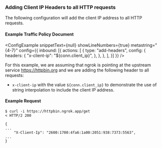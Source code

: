 
### Adding Client IP Headers to all HTTP requests

The following configuration will add the client IP address to all HTTP requests.

#### Example Traffic Policy Document

<ConfigExample
  snippetText={null}
  showLineNumbers={true}
  metastring="{4-7}"
  config={{
    inbound: [{
      actions: [
        {
          type: "add-headers",
          config: {
            headers: {
              "x-client-ip": "${conn.client_ip}",
            },
          },
        },
      ],
    }]
  }}
/>

For this example, we are assuming that ngrok is pointing at the upstream service 
https://httpbin.org and we are adding the following header to all requests:

- `x-client-ip` with the value `${conn.client_ip}` to demonstrate the use of 
string interpolation to include the client IP address.

#### Example Request

```shell
$ curl -i https://httpbin.ngrok.app/get
< HTTP/2 200 

{
...
    "X-Client-Ip": "2600:1700:4fa6:1a00:2051:938:7373:5563",
...
}
```